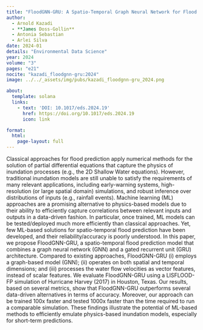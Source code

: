 ```yaml
---
title: "FloodGNN-GRU: A Spatio-Temporal Graph Neural Network for Flood Prediction"
author:
  - Arnold Kazadi
  - **James Doss-Gollin**
  - Antonia Sebastian
  - Arlei Silva
date: 2024-01
details: "Environmental Data Science"
year: 2024
volume: "3"
pages: "e21"
nocite: "kazadi_floodgnn-gru:2024"
image: ../../_assets/img/pubs/kazadi_floodgnn-gru_2024.png

about:
  template: solana
  links:
    - text: 'DOI: 10.1017/eds.2024.19'
      href: https://doi.org/10.1017/eds.2024.19
      icon: link

format:
  html:
    page-layout: full
---
```


Classical approaches for flood prediction apply numerical methods for the solution of partial differential equations that capture the physics of inundation processes (e.g., the 2D Shallow Water equations). However, traditional inundation models are still unable to satisfy the requirements of many relevant applications, including early-warning systems, high-resolution (or large spatial domain) simulations, and robust inference over distributions of inputs (e.g., rainfall events). Machine learning (ML) approaches are a promising alternative to physics-based models due to their ability to efficiently capture correlations between relevant inputs and outputs in a data-driven fashion. In particular, once trained, ML models can be tested/deployed much more efficiently than classical approaches. Yet, few ML-based solutions for spatio-temporal flood prediction have been developed, and their reliability/accuracy is poorly understood. In this paper, we propose FloodGNN-GRU, a spatio-temporal flood prediction model that combines a graph neural network (GNN) and a gated recurrent unit (GRU) architecture. Compared to existing approaches, FloodGNN-GRU (i) employs a graph-based model (GNN); (ii) operates on both spatial and temporal dimensions; and (iii) processes the water flow velocities as vector features, instead of scalar features. We evaluate FloodGNN-GRU using a LISFLOOD-FP simulation of Hurricane Harvey (2017) in Houston, Texas. Our results, based on several metrics, show that FloodGNN-GRU outperforms several data-driven alternatives in terms of accuracy. Moreover, our approach can be trained 100x faster and tested 1000x faster than the time required to run a comparable simulation. These findings illustrate the potential of ML-based methods to efficiently emulate physics-based inundation models, especially for short-term predictions.

:::{#bibliography}
:::